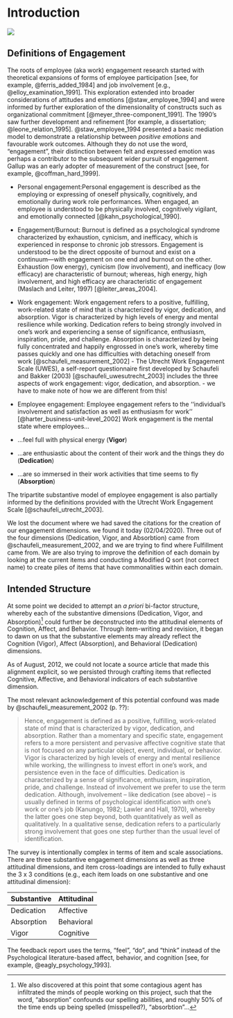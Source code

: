 # Introduction {#intro}

![](research.jpg)

## Definitions of Engagement

The roots of employee (aka work) engagement research started with theoretical expansions of forms of employee participation [see, for example, @ferris_added_1984] and job involvement [e.g., @elloy_examination_1991]. This exploration extended into broader considerations of attitudes and emotions [@staw_employee_1994] and were informed by further exploration of the dimensionality of constructs such as organizational commitment [@meyer_three-component_1991]. The 1990's saw further development and refinement [for example, a dissertation; @leone_relation_1995]. @staw_employee_1994 presented a basic mediation model to demonstrate a relationship between *positive emotions* and favourable work outcomes. Although they do not use the word, "engagement", their distinction between felt and expressed emotion was perhaps a contributor to the subsequent wider pursuit of engagement. Gallup was an early adopter of measurement of the construct [see, for example, @coffman_hard_1999]. 

+ Personal engagement:Personal engagement is described as the employing or    expressing of oneself physically, cognitively, and emotionally during    work role performances. When engaged, an employee is understood to   be physically involved, cognitively vigilant, and emotionally connected [@kahn_psychological_1990].
+ Engagement/Burnout: Burnout is defined as a psychological syndrome          characterized by           exhaustion, cynicism, and inefficacy, which is     experienced in response to chronic job         stressors. Engagement is       understood to be the direct opposite of burnout and exist on a                continuum—with engagement on one end and burnout on the other. Exhaustion     (low energy),       cynicism (low involvement), and inefficacy (low           efficacy) are characteristic of burnout;      whereas, high energy, high      involvement, and high efficacy are characteristic of engagement    (Maslach   and Leiter, 1997) [@leiter_areas_2004].
+ Work engagement: Work engagement refers to a positive, fulfilling, work-related state of      mind that is characterized by vigor, dedication, and absorption. Vigor is characterized by    high levels of energy and mental resilience while working. Dedication refers to being         strongly involved in one’s work and experiencing a sense of significance, enthusiasm,         inspiration, pride, and challenge. Absorption is characterized by being fully concentrated    and happily engrossed in one’s work, whereby time passes quickly and one has difficulties     with detaching oneself from work [@schaufeli_measurement_2002] - The Utrecht Work Engagement       Scale (UWES), a self-report questionnaire first developed by Schaufeli and Bakker (2003)   [@schaufeli_uwesutrecht_2003]   includes the three aspects of work engagement: vigor, dedication, and absorption. - we have   to make note of how we are different from this! 
+ Employee engagement:  Employee engagement refers to the ‘‘individual’s involvement and        satisfaction as well as enthusiasm for work’’ [@harter_business-unit-level_2002]
  Work engagement is the mental state where employees...  


+ ...feel full with physical energy (**Vigor**)
+ ...are enthusiastic about the content of their work and the things they do (**Dedication**)
+ ...are so immersed in their work activities that time seems to fly (**Absorption**)

The tripartite substantive model of employee engagement is also partially informed by the definitions provided with the Utrecht Work Engagement Scale [@schaufeli_utrecht_2003]. 


We lost the document where we had saved the citations for the creation of our engagement dimensions. we found it today (02/04/2020). 
Three out of the four dimensions (Dedication, Vigor, and Absorbtion) came from @schaufeli_measurement_2002, and we are trying to find where Fulfillment came from. 
We are also trying to improve the definition of each domain by looking at the current items and conducting a Modified Q sort (not correct name) to create piles of items that have commonalities within each domain. 

## Intended Structure {#ABCDAV}

At some point we decided to attempt an *a priori* bi-factor structure, whereby each of the substantive dimensions (Dedication, Vigor, and Absorption)[^1] could further be deconstructed into the attitudinal elements of Cognition, Affect, and Behavior. Through item-writing and revision, it began to dawn on us that the substantive elements may already reflect the Cognition (Vigor), Affect (Absorption), and Behavioral (Dedication) dimensions. 

As of August, 2012, we could not locate a source article that made this alignment explicit, so we persisted through crafting items that reflected Cognitive, Affective, and Behavioral indicators of each substantive dimension.

The most relevant acknowledgement of this potential confound was made by @schaufeli_measurement_2002 (p. ??):

>Hence, engagement is defined as a positive, fulfilling, work-related state of mind that is characterized by vigor, dedication, and absorption. Rather than a momentary and specific state, engagement refers to a more persistent and pervasive affective cognitive state that is not focused on any particular object, event, individual, or behavior. Vigor is characterized by high levels of energy and mental resilience while working, the willingness to invest effort in one’s work, and persistence even in the face of difficulties. Dedication is characterized by a sense of significance, enthusiasm, inspiration, pride, and challenge. Instead of involvement we prefer to use the term dedication. Although, involvement – like dedication (see above) – is usually defined in terms of psychological identification with one’s work or one’s job (Kanungo, 1982; Lawler and Hall, 1970), whereby the latter goes one step beyond, both quantitatively as well as qualitatively. In a qualitative sense, dedication refers to a particularly strong involvement that goes one step further than the usual level of identification.

The survey is intentionally complex in terms of item and scale associations. There are three substantive engagement dimensions as well as three attitudinal dimensions, and item cross-loadings are intended to fully exhaust the 3 x 3 conditions (e.g., each item loads on one substantive and one attitudinal dimension): 

| Substantive    | Attitudinal   |
|----------------|---------------|
| Dedication     | Affective     |
| Absorption     | Behavioral    |
| Vigor          | Cognitive     |

The feedback report uses the terms, "feel", "do", and "think" instead of the Psychological literature-based affect, behavior, and cognition [see, for example, @eagly_psychology_1993].

[^1]: We also discovered at this point that some contagious agent has infiltrated the minds of people working on this project, such that the word, "absorption" confounds our spelling abilities, and roughly 50% of the time ends up being spelled (misspelled?), "absorbtion"...

